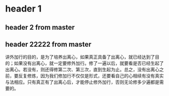 
<Mypara />




# header 1

## header 2 from master

<PartialExample />

## header 22222 from master

讲外加行的目的，是为了培养出离心，如果真正具备了出离心，就已经达到了目的；如果没有出离心，就一定要修外加行。修了一遍以后，就要看是否已经生起了出离心。若没有，则还得修第二次、第三次，直到生起为止。总之，没有出离心之前，要反复修炼，因为我们修加行不仅仅是形式，还要看自己的心相续有没有真实与法相应。只有真正有了出离心后，才能停止修外加行，否则无论修多少遍都是需要的。
